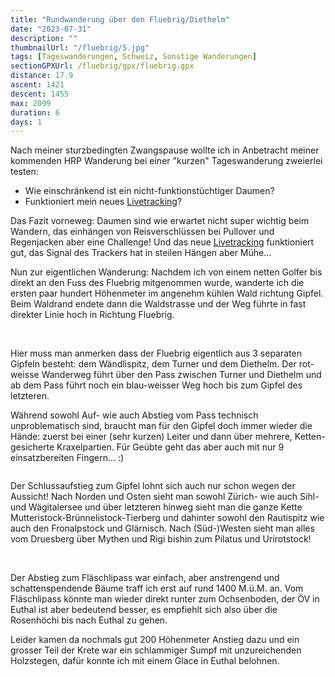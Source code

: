 ```yaml
---
title: "Rundwanderung über den Fluebrig/Diethelm"
date: "2023-07-31"
description: ""
thumbnailUrl: "/fluebrig/5.jpg"
tags: [Tageswanderungen, Schweiz, Sonstige Wanderungen]
sectionGPXUrl: /fluebrig/gpx/fluebrig.gpx
distance: 17.9
ascent: 1421
descent: 1455
max: 2099
duration: 6
days: 1
---
```


Nach meiner sturzbedingten Zwangspause wollte ich in Anbetracht meiner kommenden HRP Wanderung bei einer "kurzen" Tageswanderung zweierlei testen:

- Wie einschränkend ist ein nicht-funktionstüchtiger Daumen?
- Funktioniert mein neues <a href="/live">Livetracking</a>?

Das Fazit vorneweg: Daumen sind wie erwartet nicht super wichtig beim Wandern, das einhängen von Reisverschlüssen bei Pullover und Regenjacken aber eine Challenge! Und das neue <a href="/live">Livetracking</a> funktioniert gut, das Signal des Trackers hat in steilen Hängen aber Mühe...

Nun zur eigentlichen Wanderung: Nachdem ich von einem netten Golfer bis direkt an den Fuss des Fluebrig mitgenommen wurde, wanderte ich die ersten paar hundert Höhenmeter im angenehm kühlen Wald richtung Gipfel. Beim Waldrand endete dann die Waldstrasse und der Weg führte in fast direkter Linie hoch in Richtung Fluebrig.






<Img imageUrl="/fluebrig/1.jpg" description="" />
<Img imageUrl="/fluebrig/2.jpg" description="" />
<Img imageUrl="/fluebrig/3.jpg" description="" />

Hier muss man anmerken dass der Fluebrig eigentlich aus 3 separaten Gipfeln besteht: dem Wändlispitz, dem Turner und dem Diethelm. Der rot-weisse Wanderweg führt über den Pass zwischen Turner und Diethelm und ab dem Pass führt noch ein blau-weisser Weg hoch bis zum Gipfel des letzteren.

Während sowohl Auf- wie auch Abstieg vom Pass technisch unproblematisch sind, braucht man für den Gipfel doch immer wieder die Hände: zuerst bei einer (sehr kurzen) Leiter und dann über mehrere, Ketten-gesicherte Kraxelpartien. Für Geübte geht das aber auch mit nur 9 einsatzbereiten Fingern... :)

<Img imageUrl="/fluebrig/4.jpg" description="" />

Der Schlussaufstieg zum Gipfel lohnt sich auch nur schon wegen der Aussicht! Nach Norden und Osten sieht man sowohl Zürich- wie auch Sihl- und Wägitalersee und über letzteren hinweg sieht man die ganze Kette Mutteristock-Brünnelistock-Tierberg und dahinter sowohl den Rautispitz wie auch den Fronalpstock und Glärnisch. Nach (Süd-)Westen sieht man alles vom Druesberg über Mythen und Rigi bishin zum Pilatus und Urirotstock!

<Img imageUrl="/fluebrig/5.jpg" description="" />
<Img imageUrl="/fluebrig/6.jpg" description="" />

Der Abstieg zum Fläschlipass war einfach, aber anstrengend und schattenspendende Bäume traff ich erst auf rund 1400 M.ü.M. an. Vom Fläschlipass könnte man wieder direkt runter zum Ochsenboden, der ÖV in Euthal ist aber bedeutend besser, es empfiehlt sich also über die Rosenhöchi bis nach Euthal zu gehen.

Leider kamen da nochmals gut 200 Höhenmeter Anstieg dazu und ein grosser Teil der Krete war ein schlammiger Sumpf mit unzureichenden Holzstegen, dafür konnte ich mit einem Glace in Euthal belohnen.

<Img imageUrl="/fluebrig/7.jpg" description="" />
<Img imageUrl="/fluebrig/8.jpg" description="" />
